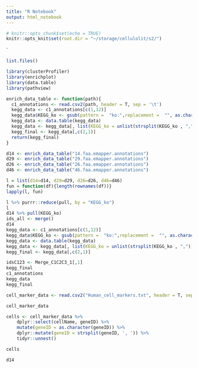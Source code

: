```yaml
---
title: "R Notebook"
output: html_notebook
---
```




```r

# knitr::opts_chunk$set(echo = TRUE)
knitr::opts_knit$set(root.dir = "~/storage/cellulolit/s2/")

```

`
```r

list.files()

```


```r

library(clusterProfiler)
library(enrichplot)
library(data.table)
library(pathview)


```

```r

enrich_data_table <- function(path){
  c1_annotations <- read.csv2(path, header = T, sep = '\t')
  kegg_data <- c1_annotations[c(1,12)]
  kegg_data$KEGG_ko <- gsub(pattern =  "ko:",replacement =  "", as.character(kegg_data$KEGG_ko))
  kegg_data <- data.table(kegg_data)
  kegg_data <- kegg_data[, list(KEGG_ko = unlist(strsplit(KEGG_ko , ","))), by = X.query]
  kegg_final <- kegg_data[,c(2,1)]
  return(kegg_final)
}

d14 <- enrich_data_table("14.faa.emapper.annotations")
d29 <- enrich_data_table("29.faa.emapper.annotations")
d26 <- enrich_data_table("26.faa.emapper.annotations")
d46 <- enrich_data_table("46.faa.emapper.annotations")

l = list(d14=d14, d29=d29, d26=d26, d46=d46)
fun = function(df){length(rownames(df))}
lapply(l, fun)

l %>% purrr::reduce(pull, by = "KEGG_ko")
l
d14 %>% pull(KEGG_ko)
ids_all <- merge()
d14
kegg_data <- c1_annotations[c(1,12)]
kegg_data$KEGG_ko <- gsub(pattern =  "ko:",replacement =  "", as.character(kegg_data$KEGG_ko))
kegg_data <- data.table(kegg_data)
kegg_data <- kegg_data[, list(KEGG_ko = unlist(strsplit(KEGG_ko , ","))), by = X.query]
kegg_final <- kegg_data[,c(2,1)]

idsC123 <- Merge_C1C2C3_1[,1]
kegg_final
c1_annotations
kegg_data
kegg_final

```

```r

cell_marker_data <- read.csv2("Human_cell_markers.txt", header = T, sep = '\t')

cell_marker_data

cells <- cell_marker_data %>%
    dplyr::select(cellName, geneID) %>%
    mutate(geneID = as.character(geneID)) %>% 
    dplyr::mutate(geneID = strsplit(geneID, ', ')) %>%
    tidyr::unnest()

cells

d14
```



















